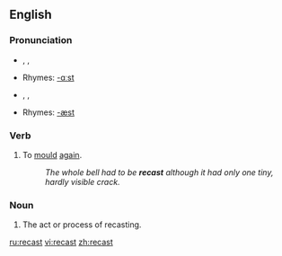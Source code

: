 ==English==

===Pronunciation===
* {{AHD|rē-käst'}}, {{IPA|/riːˈkɑːst/}}, {{SAMPA|/ri:"kA:st/}}
*Rhymes: [[Rhymes:English:-ɑːst|-ɑːst]]
*{{AHD|rē-kăst'}}, {{IPA|/riːˈkæst/}}, {{SAMPA|/ri:"k{st/}}
*Rhymes: [[Rhymes:English:-æst|-æst]]

===Verb===
{{en-verb|recasts|recasting|recast}}

# To [[mould]] [[again]].
#:''The whole bell had to be '''recast''' although it had only one tiny, hardly visible crack.''

===Noun===
{{en-noun}}

#The act or process of recasting.

[[ru:recast]]
[[vi:recast]]
[[zh:recast]]